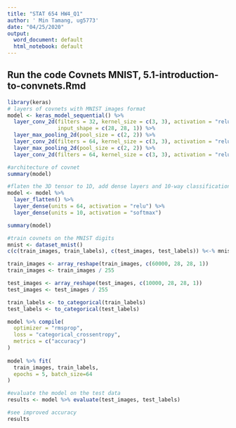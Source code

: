 ```yaml
---
title: "STAT 654 HW4_Q1"
author: ' Min Tamang, ug5773'
date: "04/25/2020"
output:
  word_document: default
  html_notebook: default
---
```


## Run the code Covnets MNIST, 5.1-introduction-to-convnets.Rmd




```r
library(keras)
# layers of covnets with MNIST images format
model <- keras_model_sequential() %>% 
  layer_conv_2d(filters = 32, kernel_size = c(3, 3), activation = "relu",
                input_shape = c(28, 28, 1)) %>% 
  layer_max_pooling_2d(pool_size = c(2, 2)) %>% 
  layer_conv_2d(filters = 64, kernel_size = c(3, 3), activation = "relu") %>% 
  layer_max_pooling_2d(pool_size = c(2, 2)) %>% 
  layer_conv_2d(filters = 64, kernel_size = c(3, 3), activation = "relu")
```

```r
#architecture of covnet
summary(model)
```


```r
#flaten the 3D tensor to 1D, add dense layers and 10-way classification
model <- model %>% 
  layer_flatten() %>% 
  layer_dense(units = 64, activation = "relu") %>% 
  layer_dense(units = 10, activation = "softmax")
```


```r
summary(model)

```



```r
#train covnets on the MNIST digits
mnist <- dataset_mnist()
c(c(train_images, train_labels), c(test_images, test_labels)) %<-% mnist

train_images <- array_reshape(train_images, c(60000, 28, 28, 1))
train_images <- train_images / 255

test_images <- array_reshape(test_images, c(10000, 28, 28, 1))
test_images <- test_images / 255

train_labels <- to_categorical(train_labels)
test_labels <- to_categorical(test_labels)

model %>% compile(
  optimizer = "rmsprop",
  loss = "categorical_crossentropy",
  metrics = c("accuracy")
)
              
model %>% fit(
  train_images, train_labels, 
  epochs = 5, batch_size=64
)
```



```r
#evaluate the model on the test data
results <- model %>% evaluate(test_images, test_labels)
```

```r
#see improved accuracy
results
```




